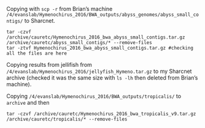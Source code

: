 Copying with `scp -r` from Brian's machine `/4/evanslab/Hymenochirus_2016/BWA_outputs/abyss_genomes/abyss_small_contigs/` to Sharcnet.
```
tar -czvf /archive/cauretc/Hymenochirus_2016_bwa_abyss_small_contigs.tar.gz /archive/cauretc/abyss_small_contigs/* --remove-files
tar -ztvf Hymenochirus_2016_bwa_abyss_small_contigs.tar.gz #checking all the files are here
```

Copying results from jellifish from `/4/evanslab/Hymenochirus_2016/jellyfish_Hymeno.tar.gz` to my Sharcnet archive (checked it was the same size with `ls -lh` then deleted from Brian's machine).

Copying `/4/evanslab/Hymenochirus_2016/BWA_outputs/tropicalis/` to `archive` and then
```
tar -czvf /archive/cauretc/Hymenochirus_2016_bwa_tropicalis_v9.tar.gz /archive/cauretc/tropicalis/* --remove-files
```
